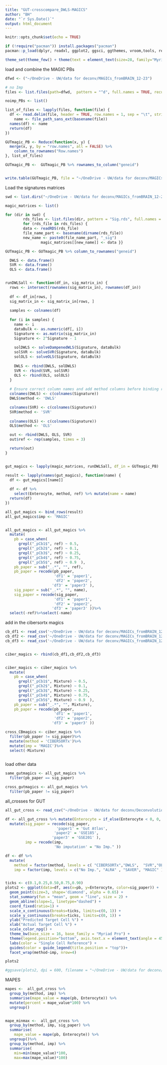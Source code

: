 ```yaml
---
title: "GUT-crosscompare_DWLS-MAGICS"
author: "BH"
date: "`r Sys.Date()`"
output: html_document
---
```


```r
knitr::opts_chunk$set(echo = TRUE)
```

```r

if (!require("pacman")) install.packages("pacman")
pacman::p_load(dplyr, readxl, ggplot2, ggsci, ggthemes, vroom,tools, readr, tidyverse, DWLS, stringr, Metrics)

theme_set(theme_few() + theme(text = element_text(size=28, family="Myriad Pro")))

```


load and combine the MAGIC PBs
```r

dfwd <- ("~/OneDrive - UW/data for deconv/MAGICs_fromBRAIN_12-23")

# no Imp
files <- list.files(path=dfwd,  pattern = "^d", full.names = TRUE, recursive = TRUE)

noimp_PBs <- list()

list_of_files <- lapply(files, function(file) {
  df <- read.delim(file, header = TRUE, row.names = 1, sep = "\t", stringsAsFactors = FALSE)
    name <- file_path_sans_ext(basename(file))
  names(df) <- name  
  return(df)
})

GUTmagic_PB <- Reduce(function(x, y) {
  merge(x, y, by = "row.names", all = FALSE) %>%
    column_to_rownames("Row.names")
}, list_of_files)

GUTmagic_PB <-  GUTmagic_PB %>% rownames_to_column("geneid")


write.table(GUTmagic_PB, file = "~/OneDrive - UW/data for deconv/MAGICs_fromBRAIN_12-23/GUTmagic_PB.txt", sep = "\t", quote = FALSE, row.names = FALSE,col.names = TRUE)

```


Load the signatures matrices
```r

swd <- list.dirs("~/OneDrive - UW/data for deconv/MAGICs_fromBRAIN_12-23/magic_dwls_sigs", full.names = TRUE)

magic_matrices <- list()

for (dir in swd) {
        rds_files <- list.files(dir, pattern = "Sig.rds", full.names = TRUE, recursive = TRUE)
        for (rds_file in rds_files) {
        data <- readRDS(rds_file)
        file_name_part <- basename(dirname(rds_file))
        new_name <- paste0(file_name_part, "_sig")  
                magic_matrices[[new_name]] <- data }}


```


```r

GUTmagic_PB <- GUTmagic_PB %>% column_to_rownames("geneid")

  DWLS <- data.frame()
  SVR <- data.frame()
  OLS <- data.frame()


runDWLSall <- function(df_in, sig_matrix_in) {
  rows <- intersect(rownames(sig_matrix_in), rownames(df_in))
  
  df <- df_in[rows, ]
  sig_matrix_in <- sig_matrix_in[rows, ]
  
  samples <- colnames(df)
  
  for (i in samples) {
    name <- i
    dataBulk <- as.numeric(df[, i])
    Signature <- as.matrix(sig_matrix_in)
    Signature <- 2^Signature - 1  
    
    solDWLS <- solveDampenedWLS(Signature, dataBulk)
    solSVR <- solveSVR(Signature, dataBulk)
    solOLS <- solveOLS(Signature, dataBulk)
    
    DWLS <- rbind(DWLS, solDWLS)
    SVR <- rbind(SVR, solSVR)
    OLS <- rbind(OLS, solOLS)
  }
  
  # Ensure correct column names and add method columns before binding results
  colnames(DWLS) <- c(colnames(Signature))
  DWLS$method <- 'DWLS'

  colnames(SVR) <- c(colnames(Signature))
  SVR$method <- 'SVR'
  
  colnames(OLS) <- c(colnames(Signature))
  OLS$method <- 'OLS'

  out <- rbind(DWLS, OLS, SVR)
  out$ref <- rep(samples, times = 3)

  return(out)
}


gut_magics <- lapply(magic_matrices, runDWLSall, df_in = GUTmagic_PB)

result <- lapply(names(gut_magics), function(name) {
  df <- gut_magics[[name]]
  
  df <- df %>%
    select(Enterocyte, method, ref) %>% mutate(name = name)  
  return(df)
})

all_gut_magics <- bind_rows(result)
all_gut_magics$imp <- 'MAGIC'


all_gut_magics <- all_gut_magics %>%
  mutate(
    pb = case_when(
      grepl("_pCb1$", ref) ~ 0.5,
      grepl("_pCb2$", ref) ~ 0.1,
      grepl("_pCb3$", ref) ~ 0.25,
      grepl("_pCb4$", ref) ~ 0.75,
      grepl("_pCb5$", ref) ~ 0.9  ),
    pb_paper = sub("_.*", "", ref),  
    pb_paper = recode(pb_paper,     
                      'df1' = 'paper1',
                      'df2' = 'paper2',
                     'df3' = 'paper3' ),
    sig_paper = sub("_.*", "", name),
    sig_paper = recode(sig_paper,     
                      'df1' = 'paper1',
                      'df2' = 'paper2',
                     'df3' = 'paper3' ))%>%
  select(-ref)%>%select(-name)


```

add in the cibersortx magics
```r

cb_df1 <- read_csv('~/OneDrive - UW/data for deconv/MAGICs_fromBRAIN_12-23/cibersort_cross/DF1ref_magic.csv')%>% select(Mixture,	Enterocyte) %>% mutate(sig_paper = 'paper1')
cb_df2 <- read_csv('~/OneDrive - UW/data for deconv/MAGICs_fromBRAIN_12-23/cibersort_cross/DF2ref_magic.csv')%>% select(Mixture,	Enterocyte) %>% mutate(sig_paper = 'paper2')
cb_df3 <- read_csv('~/OneDrive - UW/data for deconv/MAGICs_fromBRAIN_12-23/cibersort_cross/DF3ref_magic.csv')%>% select(Mixture,	Enterocyte)%>% mutate(sig_paper = 'paper3')


ciber_magics <- rbind(cb_df1,cb_df2,cb_df3)


ciber_magics <- ciber_magics %>%
  mutate(
    pb = case_when(
      grepl("_pCb1$", Mixture) ~ 0.5,
      grepl("_pCb2$", Mixture) ~ 0.1,
      grepl("_pCb3$", Mixture) ~ 0.25,
      grepl("_pCb4$", Mixture) ~ 0.75,
      grepl("_pCb5$", Mixture) ~ 0.9  ),
    pb_paper = sub("_.*", "", Mixture),
    pb_paper = recode(pb_paper,     
                      'df1' = 'paper1',
                      'df2' = 'paper2',
                     'df3' = 'paper3' ))

cross_CBmagics <- ciber_magics %>%
  filter(pb_paper != sig_paper)%>%
  mutate(method = 'CIBERSORTx')%>%
  mutate(imp = 'MAGIC')%>%
  select(-Mixture)



```

load other data
```r

same_gutmagics <- all_gut_magics %>%
  filter(pb_paper == sig_paper)

cross_gutmagics <- all_gut_magics %>%
  filter(pb_paper != sig_paper)

```


all_crosses for GUT
```r

all_gut_cross <- read_csv("~/OneDrive - UW/data for deconv/Deconvolution output (F)/Gut_updated/AllCrossCompareData_bh.csv") %>% rbind(cross_gutmagics, cross_CBmagics)

df <- all_gut_cross %>% mutate(Enterocyte = if_else(Enterocyte < 0, 0, Enterocyte)) %>% 
  mutate(sig_paper = recode(sig_paper,     
                       'paper1' = 'Gut Atlas',
                      'paper2' = 'GSE185',
                     'paper3' = 'GSE201' ),
         imp = recode(imp,
                      'No imputation' = "No Imp." ))

df <- df %>%
  mutate(
    method = factor(method, levels = c( "CIBERSORTx","DWLS",  "SVR","OLS")),
    imp = factor(imp, levels = c("No Imp.", "ALRA" , "SAVER", "MAGIC" )))


ticks <- c(0.1,0.25,0.50,0.75,0.90)
plots2 <- ggplot(data=df, aes(x=pb, y=Enterocyte, color=sig_paper)) +
  geom_point(size=3, shape='diamond', alpha = 0.65) + 
  stat_summary(fun = "mean", geom = "line", size = 2) +  
  geom_abline(slope=1, linetype="dashed") +
  coord_fixed(ratio=1) +  
  scale_x_continuous(breaks=ticks, limits=c(0, 1)) +  
  scale_y_continuous(breaks=ticks, limits=c(0, 1)) +  
  ylab("Predicted Target Cell %") +
  xlab("Actual Target Cell %") +
  scale_color_npg() +    
  theme_bw(base_size = 16, base_family = "Myriad Pro") +
  theme(legend.position="bottom", axis.text.x = element_text(angle = 45, hjust = 1)) +
  labs(color = "Single Cell Reference") +
  guides(color = guide_legend(title.position = "top"))+
  facet_wrap(method~imp, nrow=4) 

plots2

#ggsave(plots2, dpi = 600, filename = "~/OneDrive - UW/data for deconv/Deconvolution output (F)/Gut_updated/CrossCompare_GUT.png", width = 9, height=12, units = 'in')


```



MAPES
```r

mapes <-  all_gut_cross %>%  
  group_by(method, imp) %>%
  summarise(mape_value = mape(pb, Enterocyte)) %>%
  mutate(percent = mape_value*100) %>%
  ungroup()


mape_minmax <-  all_gut_cross %>% 
  group_by(method, imp, sig_paper) %>%
  summarise(
    mape_value = mape(pb, Enterocyte)) %>%
  ungroup()%>%
  group_by(method, imp) %>%
  summarise(
    min=min(mape_value)*100,
    max=max(mape_value)*100)

```
